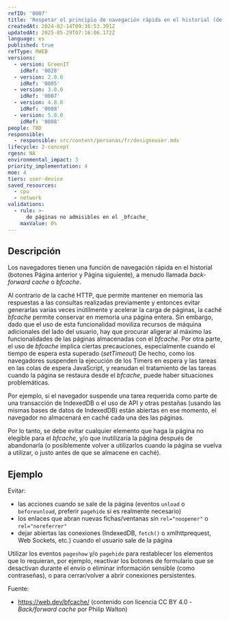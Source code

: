 ```yaml
---
refID: '0007'
title: 'Respetar el principio de navegación rápida en el historial (de navegación)'
createdAt: 2024-02-14T09:36:53.391Z
updatedAt: 2025-05-29T07:16:06.172Z
language: es
published: true
refType: RWEB
versions:
  - version: GreenIT
    idRef: '0028'
  - version: 2.0.0
    idRef: '0005'
  - version: 3.0.0
    idRef: '0007'
  - version: 4.0.0
    idRef: '0008'
  - version: 5.0.0
    idRef: '0008'
people: TBD
responsible:
  - responsible: src/content/personas/fr/designeuser.mdx
lifecycle: 2-concept
rgesn: NA
environmental_impact: 3
priority_implementation: 4
moe: 4
tiers: user-device
saved_resources:
  - cpu
  - network
validations:
  - rule: >-
      de páginas no admisibles en el _bfcache_
    maxValue: 0%
---
```


## Descripción

Los navegadores tienen una función de navegación rápida en el historial (botones Página anterior y Página siguiente), a menudo llamada _back-forward cache_ o _bfcache_.

Al contrario de la caché HTTP, que permite mantener en memoria las respuestas a las consultas realizadas previamente y entonces evitar generarlas varias veces inútilmente y acelerar la carga de páginas, la caché _bfcache_ permite conservar en memoria una página entera.
Sin embargo, dado que el uso de esta funcionalidad moviliza recursos de máquina adicionales del lado del usuario, hay que procurar aligerar al máximo las funcionalidades de las páginas almacenadas con el _bfcache_.
Por otra parte, el uso de _bfcache_ implica ciertas precauciones, especialmente cuando el tiempo de espera esta superado (_setTimeout_)
De hecho, como los navegadores suspenden la ejecución de los Timers en espera y las tareas en las colas de espera JavaScript, y reanudan el tratamiento de las tareas cuando la página se restaura desde el _bfcache_, puede haber situaciones problemáticas.

Por ejemplo, si el navegador suspende una tarea requerida como parte de una transacción de IndexedDB o el uso de API y otras pestañas (usando las mismas bases de datos de IndexedDB) están abiertas en ese momento, el navegador no almacenará en caché cada una des las páginas.

Por lo tanto, se debe evitar cualquier elemento que haga la página no elegible para el _bfcache_,
y/o que inutilizaría la página después de abandonarla
(o posiblemente volver a utilizarlos cuando la página se vuelva a utilizar, o justo antes de que se almacene en caché).

## Ejemplo

Evitar:
 - las acciones cuando se sale de la página (eventos `unload` o `beforeunload`, preferir `pagehide` si es realmente necesario)
 - los enlaces que abran nuevas fichas/ventanas sin `rel="noopener"` o `rel="noreferrer"`
 - dejar abiertas las conexiones (IndexedDB, `fetch()` o xmlhttprequest, Web Sockets, etc.) cuando el usuario sale de la página

Utilizar los eventos `pageshow` y/o `pagehide` para restablecer los elementos que lo requieran, por ejemplo, reactivar los botones de formulario que se desactivan durante el envío o eliminar información sensible (como contraseñas), o para cerrar/volver a abrir conexiones persistentes.

Fuente:
* https://web.dev/bfcache/ (contenido con licencia CC BY 4.0 - _Back/forward cache_ por Philip Walton)



